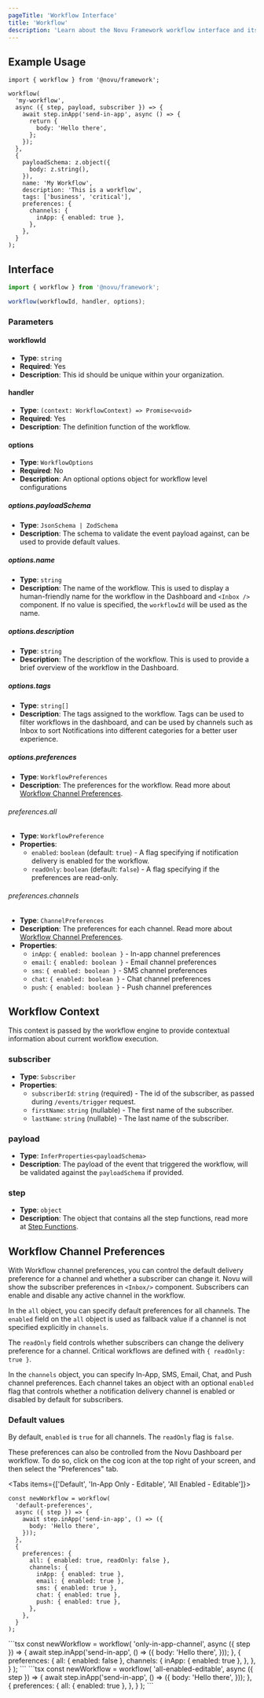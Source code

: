 ```yaml
---
pageTitle: 'Workflow Interface'
title: 'Workflow'
description: 'Learn about the Novu Framework workflow interface and its configuration options'
---
```



## Example Usage

```tsx
import { workflow } from '@novu/framework';

workflow(
  'my-workflow',
  async ({ step, payload, subscriber }) => {
    await step.inApp('send-in-app', async () => {
      return {
        body: 'Hello there',
      };
    });
  },
  {
    payloadSchema: z.object({
      body: z.string(),
    }),
    name: 'My Workflow',
    description: 'This is a workflow',
    tags: ['business', 'critical'],
    preferences: {
      channels: {
        inApp: { enabled: true },
      },
    },
  }
);
```

## Interface

```typescript
import { workflow } from '@novu/framework';

workflow(workflowId, handler, options);
```

### Parameters

#### workflowId

- **Type**: `string`
- **Required**: Yes
- **Description**: This id should be unique within your organization.

#### handler

- **Type**: `(context: WorkflowContext) => Promise<void>`
- **Required**: Yes
- **Description**: The definition function of the workflow.

#### options

- **Type**: `WorkflowOptions`
- **Required**: No
- **Description**: An optional options object for workflow level configurations

##### options.payloadSchema

- **Type**: `JsonSchema | ZodSchema`
- **Description**: The schema to validate the event payload against, can be used to provide default values.

##### options.name

- **Type**: `string`
- **Description**: The name of the workflow. This is used to display a human-friendly name for the workflow in the Dashboard and `<Inbox />` component. If no value is specified, the `workflowId` will be used as the name.

##### options.description

- **Type**: `string`
- **Description**: The description of the workflow. This is used to provide a brief overview of the workflow in the Dashboard.

##### options.tags

- **Type**: `string[]`
- **Description**: The tags assigned to the workflow. Tags can be used to filter workflows in the dashboard, and can be used by channels such as Inbox to sort Notifications into different categories for a better user experience.

##### options.preferences

- **Type**: `WorkflowPreferences`
- **Description**: The preferences for the workflow. Read more about [Workflow Channel Preferences](/concepts/preferences#workflow-channel-preferences).

###### preferences.all

- **Type**: `WorkflowPreference`
- **Properties**:
  - `enabled`: `boolean` (default: `true`) - A flag specifying if notification delivery is enabled for the workflow.
  - `readOnly`: `boolean` (default: `false`) - A flag specifying if the preferences are read-only.

###### preferences.channels

- **Type**: `ChannelPreferences`
- **Description**: The preferences for each channel. Read more about [Workflow Channel Preferences](/concepts/preferences).
- **Properties**:
  - `inApp`: `{ enabled: boolean }` - In-app channel preferences
  - `email`: `{ enabled: boolean }` - Email channel preferences
  - `sms`: `{ enabled: boolean }` - SMS channel preferences
  - `chat`: `{ enabled: boolean }` - Chat channel preferences
  - `push`: `{ enabled: boolean }` - Push channel preferences

## Workflow Context

This context is passed by the workflow engine to provide contextual information about current workflow execution.

### subscriber

- **Type**: `Subscriber`
- **Properties**:
  - `subscriberId`: `string` (required) - The id of the subscriber, as passed during `/events/trigger` request.
  - `firstName`: `string` (nullable) - The first name of the subscriber.
  - `lastName`: `string` (nullable) - The last name of the subscriber.

### payload

- **Type**: `InferProperties<payloadSchema>`
- **Description**: The payload of the event that triggered the workflow, will be validated against the `payloadSchema` if provided.

### step

- **Type**: `object`
- **Description**: The object that contains all the step functions, read more at [Step Functions](/framework/typescript/steps/overview).

## Workflow Channel Preferences

With Workflow channel preferences, you can control the default delivery preference for a channel and whether a subscriber can change it. Novu will show the subscriber preferences in `<Inbox/>` component. Subscribers can enable and disable any active channel in the workflow.

In the `all` object, you can specify default preferences for all channels. The `enabled` field on the `all` object is used as fallback value if a channel is not specified explicitly in `channels`.

The `readOnly` field controls whether subscribers can change the delivery preference for a channel. Critical workflows are defined with `{ readOnly: true }`.

In the `channels` object, you can specify In-App, SMS, Email, Chat, and Push channel preferences. Each channel takes an object with an optional `enabled` flag that controls whether a notification delivery channel is enabled or disabled by default for subscribers.

### Default values

By default, `enabled` is `true` for all channels. The `readOnly` flag is `false`.

<Callout type="info">
  These preferences can also be controlled from the Novu Dashboard per workflow. To do so, click on
  the cog icon at the top right of your screen, and then select the "Preferences" tab.
</Callout>

<Tabs items={['Default', 'In-App Only - Editable', 'All Enabled - Editable']}>
  <Tab value="Default">
```tsx
const newWorkflow = workflow(
  'default-preferences',
  async ({ step }) => {
    await step.inApp('send-in-app', () => ({
      body: 'Hello there',
    }));
  },
  {
    preferences: {
      all: { enabled: true, readOnly: false },
      channels: {
        inApp: { enabled: true },
        email: { enabled: true },
        sms: { enabled: true },
        chat: { enabled: true },
        push: { enabled: true },
      },
    },
  }
);
```
  </Tab>
  <Tab value="In-App Only - Editable">
```tsx
const newWorkflow = workflow(
  'only-in-app-channel',
  async ({ step }) => {
    await step.inApp('send-in-app', () => ({
      body: 'Hello there',
    }));
  },
  {
    preferences: {
      all: { enabled: false },
      channels: {
        inApp: { enabled: true },
      },
    },
  }
);
```
  </Tab>
  <Tab value="All Enabled - Editable">
```tsx
const newWorkflow = workflow(
  'all-enabled-editable',
  async ({ step }) => {
    await step.inApp('send-in-app', () => ({
      body: 'Hello there',
    }));
  },
  {
    preferences: {
      all: { enabled: true },
    },
  }
);
```
  </Tab>
</Tabs>
